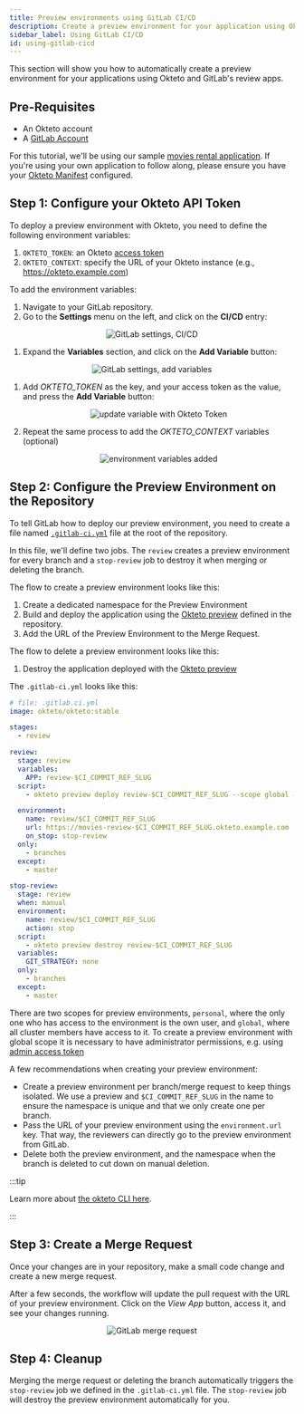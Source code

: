 ```yaml
---
title: Preview environments using GitLab CI/CD
description: Create a preview environment for your application using Okteto and GitLab
sidebar_label: Using GitLab CI/CD
id: using-gitlab-cicd
---
```



This section will show you how to automatically create a preview environment for your applications using Okteto and GitLab's review apps.

## Pre-Requisites

- An Okteto account
- A [GitLab Account](https://gitlab.com)

For this tutorial, we'll be using our sample [movies rental application](https://gitlab.com/okteto/preview-environments). If you're using your own application to follow along, please ensure you have your [Okteto Manifest](reference/okteto-manifest.mdx) configured.

## Step 1: Configure your Okteto API Token

To deploy a preview environment with Okteto, you need to define the following environment variables:

1. `OKTETO_TOKEN`: an Okteto [access token](admin/dashboard.mdx#admin-access-tokens)
1. `OKTETO_CONTEXT`: specify the URL of your Okteto instance (e.g., https://okteto.example.com)

To add the environment variables:

1. Navigate to your GitLab repository.
1. Go to the **Settings** menu on the left, and click on the **CI/CD** entry:

<p align="center">
  <Image
    src={require("@site/static/img/gitlab-settings-cicd.jpg").default}
    alt="GitLab settings, CI/CD"
  />
</p>

1. Expand the **Variables** section, and click on the **Add Variable** button:
<p align="center">
  <Image
    src={
      require("@site/static/img/gitlab-settings-cicd-add-variables.png").default
    }
    alt="GitLab settings, add variables"
  />
</p>

1. Add _OKTETO_TOKEN_ as the key, and your access token as the value, and press the **Add Variable** button:
   <p align="center">
     <Image
       src={
         require("@site/static/img/gitlab-settings-cicd-add-variables-okteto-token.png")
           .default
       }
       alt="update variable with Okteto Token"
     />
   </p>

1. Repeat the same process to add the _OKTETO_CONTEXT_ variables (optional)
   <p align="center">
     <Image
       src={
         require("@site/static/img/gitlab-settings-cicd-add-variables-added.png")
           .default
       }
       alt="environment variables added"
     />
   </p>

## Step 2: Configure the Preview Environment on the Repository

To tell GitLab how to deploy our preview environment, you need to create a file named [`.gitlab-ci.yml`](https://docs.gitlab.com/ee/ci/yaml/gitlab_ci_yaml.html) file at the root of the repository.

In this file, we'll define two jobs. The `review` creates a preview environment for every branch and a `stop-review` job to destroy it when merging or deleting the branch.

The flow to create a preview environment looks like this:

1. Create a dedicated namespace for the Preview Environment
1. Build and deploy the application using the [Okteto preview](previews/index.mdx) defined in the repository.
1. Add the URL of the Preview Environment to the Merge Request.

The flow to delete a preview environment looks like this:

1. Destroy the application deployed with the [Okteto preview](previews/index.mdx)

The `.gitlab-ci.yml` looks like this:

```yaml
# file: .gitlab.ci.yml
image: okteto/okteto:stable

stages:
  - review

review:
  stage: review
  variables:
    APP: review-$CI_COMMIT_REF_SLUG
  script:
    - okteto preview deploy review-$CI_COMMIT_REF_SLUG --scope global --branch $CI_COMMIT_REF_NAME --repository $CI_PROJECT_URL --wait

  environment:
    name: review/$CI_COMMIT_REF_SLUG
    url: https://movies-review-$CI_COMMIT_REF_SLUG.okteto.example.com
    on_stop: stop-review
  only:
    - branches
  except:
    - master

stop-review:
  stage: review
  when: manual
  environment:
    name: review/$CI_COMMIT_REF_SLUG
    action: stop
  script:
    - okteto preview destroy review-$CI_COMMIT_REF_SLUG
  variables:
    GIT_STRATEGY: none
  only:
    - branches
  except:
    - master
```

There are two scopes for preview environments, `personal`, where the only one who has access to the environment is the own user, and `global`, where all cluster members have access to it. To create a preview environment with global scope it is necessary to have administrator permissions, e.g. using [admin access token](admin/dashboard.mdx#admin-access-tokens)

A few recommendations when creating your preview environment:

- Create a preview environment per branch/merge request to keep things isolated. We use a preview and `$CI_COMMIT_REF_SLUG` in the name to ensure the namespace is unique and that we only create one per branch.
- Pass the URL of your preview environment using the `environment.url` key. That way, the reviewers can directly go to the preview environment from GitLab.
- Delete both the preview environment, and the namespace when the branch is deleted to cut down on manual deletion.

:::tip

Learn more about [the okteto CLI here](reference/okteto-cli.mdx).

:::

## Step 3: Create a Merge Request

Once your changes are in your repository, make a small code change and create a new merge request.

After a few seconds, the workflow will update the pull request with the URL of your preview environment. Click on the _View App_ button, access it, and see your changes running.

<p align="center">
  <Image
    src={require("@site/static/img/gitlab-merge-request.png").default}
    alt="GitLab merge request"
  />
</p>

## Step 4: Cleanup

Merging the merge request or deleting the branch automatically triggers the `stop-review` job we defined in the `.gitlab-ci.yml` file. The `stop-review` job will destroy the preview environment automatically for you.
